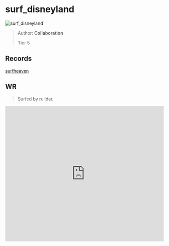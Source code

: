 
# surf_disneyland

![surf_disneyland](https://raw.githubusercontent.com/Sayt123/SurfMapPics/Maps-and-bonuses/csgo/surf_disneyland.jpg)

> Author: **Collaboration**
>
> Tier 5

## Records

[surfheaven](https://surfheaven.eu/map/surf_disneyland)

## WR

> Surfed by rulldar.

<iframe
width="100%"
height="430"
src="https://www.youtube.com/embed/CK0mwf4qHOo"
frameborder="0"
allow="accelerometer; autoplay; clipboard-write; encrypted-media; gyroscope; picture-in-picture"
allowFullScreen
/>

```md

[Surf Timer] - rulldar finished in 01:51:98 (WR -00:01:35). Improving by 00:03:87
[Surf Timer] - rulldar beat the map record! Rank: 1/478

Previous WR holder: JunichiK


```
                